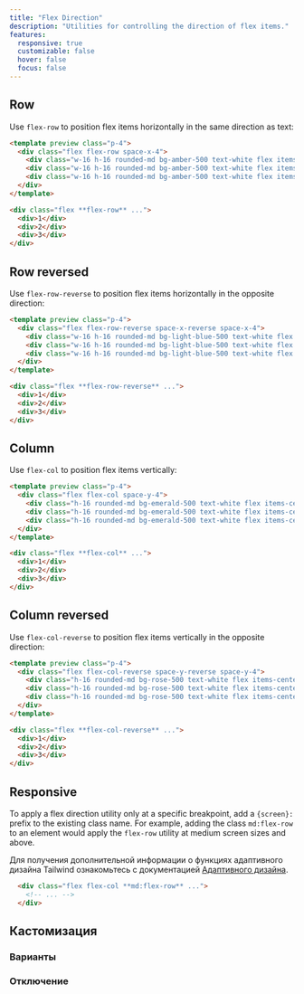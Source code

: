 ```yaml
---
title: "Flex Direction"
description: "Utilities for controlling the direction of flex items."
features:
  responsive: true
  customizable: false
  hover: false
  focus: false
---
```




## Row

Use `flex-row` to position flex items horizontally in the same direction as text:

```html amber
<template preview class="p-4">
  <div class="flex flex-row space-x-4">
    <div class="w-16 h-16 rounded-md bg-amber-500 text-white flex items-center justify-center text-2xl font-extrabold">1</div>
    <div class="w-16 h-16 rounded-md bg-amber-500 text-white flex items-center justify-center text-2xl font-extrabold">2</div>
    <div class="w-16 h-16 rounded-md bg-amber-500 text-white flex items-center justify-center text-2xl font-extrabold">3</div>
  </div>
</template>

<div class="flex **flex-row** ...">
  <div>1</div>
  <div>2</div>
  <div>3</div>
</div>
```

## Row reversed

Use `flex-row-reverse` to position flex items horizontally in the opposite direction:

```html lightBlue
<template preview class="p-4">
  <div class="flex flex-row-reverse space-x-reverse space-x-4">
    <div class="w-16 h-16 rounded-md bg-light-blue-500 text-white flex items-center justify-center text-2xl font-extrabold">1</div>
    <div class="w-16 h-16 rounded-md bg-light-blue-500 text-white flex items-center justify-center text-2xl font-extrabold">2</div>
    <div class="w-16 h-16 rounded-md bg-light-blue-500 text-white flex items-center justify-center text-2xl font-extrabold">3</div>
  </div>
</template>

<div class="flex **flex-row-reverse** ...">
  <div>1</div>
  <div>2</div>
  <div>3</div>
</div>
```

## Column

Use `flex-col` to position flex items vertically:

```html emerald
<template preview class="p-4">
  <div class="flex flex-col space-y-4">
    <div class="h-16 rounded-md bg-emerald-500 text-white flex items-center justify-center text-2xl font-extrabold">1</div>
    <div class="h-16 rounded-md bg-emerald-500 text-white flex items-center justify-center text-2xl font-extrabold">2</div>
    <div class="h-16 rounded-md bg-emerald-500 text-white flex items-center justify-center text-2xl font-extrabold">3</div>
  </div>
</template>

<div class="flex **flex-col** ...">
  <div>1</div>
  <div>2</div>
  <div>3</div>
</div>
```

## Column reversed

Use `flex-col-reverse` to position flex items vertically in the opposite direction:

```html rose
<template preview class="p-4">
  <div class="flex flex-col-reverse space-y-reverse space-y-4">
    <div class="h-16 rounded-md bg-rose-500 text-white flex items-center justify-center text-2xl font-extrabold">1</div>
    <div class="h-16 rounded-md bg-rose-500 text-white flex items-center justify-center text-2xl font-extrabold">2</div>
    <div class="h-16 rounded-md bg-rose-500 text-white flex items-center justify-center text-2xl font-extrabold">3</div>
  </div>
</template>

<div class="flex **flex-col-reverse** ...">
  <div>1</div>
  <div>2</div>
  <div>3</div>
</div>
```

## Responsive

To apply a flex direction utility only at a specific breakpoint, add a `{screen}:` prefix to the existing class name. For example, adding the class `md:flex-row` to an element would apply the `flex-row` utility at medium screen sizes and above.

Для получения дополнительной информации о функциях адаптивного дизайна Tailwind ознакомьтесь с документацией [Адаптивного дизайна](/docs/responsive-design).


```html
  <div class="flex flex-col **md:flex-row** ...">
    <!-- ... -->
  </div>
```

## Кастомизация

### Варианты

<Variants plugin="flexDirection" name="flex-direction" />

### Отключение

<Disabling plugin="flexDirection" name="flex-direction" />

